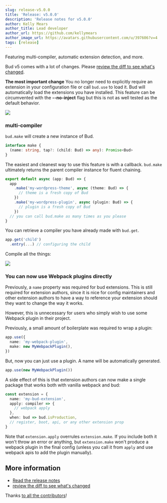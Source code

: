 ```yaml
---
slug: release-v5.0.0
title: 'Release: v5.0.0'
description: 'Release notes for v5.0.0'
author: Kelly Mears
author_title: Lead developer
author_url: https://github.com/kellymears
author_image_url: https://avatars.githubusercontent.com/u/397606?v=4
tags: [release]
---
```



Featuring multi-compiler, automatic extension detection, and more.

<!--truncate-->

Bud v5 comes with a lot of changes. Please [review the diff to see what's changed](https://github.com/roots/bud/compare/v4.6.0...v5.0.0).

**The most important change**
You no longer need to explicitly require an extension in your configuration file or call `bud.use` to load it. Bud will automatically load the extensions you have installed. This feature can be circumvented with the **--no-inject** flag but this is not as well tested as the default behavior.

<img src="/casts/build.svg" />

### multi-compiler

`bud.make` will create a new instance of Bud.

```ts
interface make {
  (name: string, tap?: (child: Bud) => any): Promise<Bud>
}
```

The easiest and cleanest way to use this feature is with a callback. `bud.make` ultimately returns the parent compiler instance for fluent chaining.

```ts title='bud.config.ts'
export default async (app: Bud) => {
  app
    .make('my-wordpress-theme', async (theme: Bud) => {
      // theme is a fresh copy of Bud
    })
    .make('my-wordpress-plugin', async (plugin: Bud) => {
      // plugin is a fresh copy of Bud
    })
  // you can call bud.make as many times as you please
}
```

You can retrieve a compiler you have already made with `bud.get`.

```ts
app.get('child')
  .entry(...) // configuring the child
```

Compile all the things:

<img src="/casts/multi-compiler.svg" />

### You can now use Webpack plugins directly

Previously, a `name` property was required for bud extensions. This is still required for extension authors,
since it is nice for config maintainers and other extension authors to have a way to reference your
extension should they want to change the way it works.

However, this is unnecessary for users who simply wish to use some Webpack plugin in their project.

Previously, a small amount of boilerplate was required to wrap a plugin:

```ts
app.use({
  name: 'my-webpack-plugin',
  make: new MyWebpackPlugin(),
})
```

But, now you can just use a plugin. A name will be automatically generated.

```ts
app.use(new MyWebpackPlugin())
```

A side effect of this is that extension authors can now make a single package that works both with vanilla webpack and bud:

```ts
const extension = {
  name: 'my-bud-extension',
  apply: compiler => {
    // webpack apply
  },
  when: bud => bud.isProduction,
  // register, boot, api, or any other extension prop
}
```

Note that `extension.apply` overrules `extension.make`. If you include both it won't throw an error or anything, but `extension.make` won't produce a webpack plugin in the final config (unless you call it from `apply` and use webpack apis to add the plugin manually).

## More information

- [Read the release notes](/releases/5.0.0)
- [review the diff to see what's changed](https://github.com/roots/bud/compare/v4.6.0...v5.0.0)

Thanks [to all the contributors](/contributors)!
